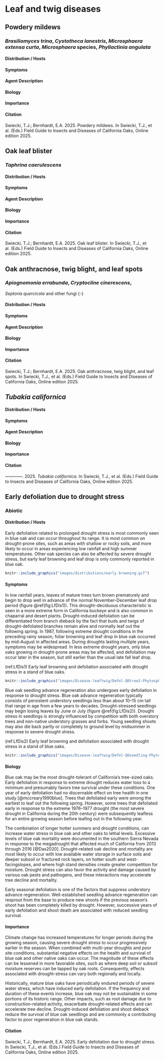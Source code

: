 # Leaf and twig diseases {#Lftwigdis}

## Powdery mildews {-}

### *Brasiliomyces trina*, *Cystotheca lanestris*, *Microsphaera extensa curta*, *Microsphaera* species, *Phyllactinia angulata*  {-}

#### Distribution / Hosts {-}



#### Symptoms {-}



#### Agent Description {-}



#### Biology {-}



#### Importance {-}


#### Citation {-}

Swiecki, T.J.; Bernhardt, E.A. 2025. Powdery mildews. In Swiecki, T.J., et al. (Eds.) Field Guide to Insects and Diseases of California Oaks, Online edition 2025.

## Oak leaf blister {-}

### *Taphrina caerulescens*  {-}

#### Distribution / Hosts {-}



#### Symptoms {-}



#### Agent Description {-}



#### Biology {-}



#### Importance {-}



#### Citation {-}

Swiecki, T.J.; Bernhardt, E.A. 2025. Oak leaf blister. In Swiecki, T.J., et al. (Eds.) Field Guide to Insects and Diseases of California Oaks, Online edition 2025.


## Oak anthracnose, twig blight, and leaf spots {-}

### *Apiognomonia errabunda*, *Cryptocline cinerescens*,
*Septoria quercicola* and other fungi  {-}

#### Distribution / Hosts {-}



#### Symptoms {-}



#### Agent Description {-}



#### Biology {-}



#### Importance {-}



#### Citation {-}

Swiecki, T.J.; Bernhardt, E.A. 2025. Oak anthracnose, twig blight, and leaf spots. In Swiecki, T.J., et al. (Eds.) Field Guide to Insects and Diseases of California Oaks, Online edition 2025.


## *Tubakia californica* {-}

#### Distribution / Hosts {-}



#### Symptoms {-}



#### Agent Description {-}



#### Biology {-}



#### Importance {-}



#### Citation {-}

------------. 2025. *Tubakia californica*. In Swiecki, T.J., et al. (Eds.) Field Guide to Insects and Diseases of California Oaks, Online edition 2025.

## Early defoliation due to drought stress {-}

### Abiotic {#drought .unnumbered}

#### Distribution / Hosts {-}

Early defoliation related to prolonged drought stress is most commonly seen in blue oak and can occur throughout its range. It is most common on drought-prone sites, such as areas with shallow or rocky soils, and more likely to occur in areas experiencing low rainfall and high summer temperatures. Other oak species can also be affected by severe drought stress, but early leaf browning and leaf drop is only commonly reported in blue oak.

```r
knitr::include_graphics("images/distributions/early browning.gif")
```


#### Symptoms {-}

In low rainfall years, leaves of mature trees turn brown prematurely and begin to drop well in advance of the normal November-December leaf drop period (figure \@ref(fig:LfDis1)). This drought–deciduous characteristic is seen in a more extreme form in California buckeye and is also common in chaparral and desert plants. Drought-induced defoliation can be differentiated from branch dieback by the fact that buds and twigs of drought-defoliated branches remain alive and normally leaf out the following spring. In 1987, following extreme drought conditions in the preceding rainy season, foliar browning and leaf drop in blue oak occurred by mid-August in affected areas. During droughts lasting multiple years, symptoms may be widespread. In less extreme drought years, only blue oaks growing in drought-prone areas may be affected, and defoliation may occur later in the season, but still earlier than the usual late fall leaf drop.

(ref:LfDis1) Early leaf browning and defoliation associated with drought stress in a stand of blue oaks.

```r
knitr::include_graphics("images/Disease-leaftwig/Defol-QDtree2-Phytosphere.jpg")
```

Blue oak seedling advance regeneration also undergoes early defoliation in response to drought stress. Blue oak advance regeneration typically consists of persistent understory seedlings less than about 10–15 cm tall that range in age from a few years to decades. Drought-stressed seedlings may begin losing leaves by June or July (figure \@ref(fig:LfDis2)). Drought stress in seedlings is strongly influenced by competition with both overstory trees and non-native understory grasses and forbs. Young seedling shoots may also die back partly or completely to ground level by midsummer in response to severe drought stress.


(ref:LfDis2) Early leaf browning and defoliation associated with drought stress in a stand of blue oaks.

```r
knitr::include_graphics("images/Disease-leaftwig/Defol-QDseedling-Phytosphere.jpg")
```


#### Biology {-}

Blue oak may be the most drought-tolerant of California’s tree-sized oaks. Early defoliation in response to extreme drought reduces water loss to a minimum and presumably favors tree survival under these conditions. One year of early defoliation had no discernable effect on tree health in one study [@mccreary1990blue]. Trees that defoliated early were among the earliest to leaf out the following spring. However, some trees that defoliated early in response to the extreme 1976–1977 drought (the most severe drought in California during the 20th century) were subsequently leafless for an entire growing season before leafing out in the following year. 

The combination of longer hotter summers and drought conditions, can increase water stress in blue oak and other oaks to lethal levels. Excessive levels of blue oak mortality were documented in the southern Sierra Nevada in response to the megadrought that affected much of California from 2013 through 2016 [@Das2020]. Drought-related oak decline and mortality are most likely to occur with low available water storage in surface soils and deeper subsoil or fractured rock layers, on hotter south and west-facingslopes, and where high stand densities create greater competition for moisture. Drought stress can also favor the activity and damage caused by various oak pests and pathogens, and these interactions may accelerate tree decline and mortality. 

Early seasonal defoliation is one of the factors that suppress understory advance regeneration. Well-established seedling advance regeneration can resprout from the base to produce new shoots if the previous season’s shoot has been completely killed by drought. However, successive years of early defoliation and shoot death are associated with reduced seedling survival.

#### Importance {-}

Climate change has increased temperatures for longer periods during the growing season, causing severe drought stress to occur progressively earlier in the season. When combined with multi-year droughts and poor site conditions, substantial negative effects on the health and survival of blue oak and other native oaks can occur. The magnitude of these effects can be lessened in more favorable sites, such as where deep soil or subsoil moisture reserves can be tapped by oak roots. Consequently, effects associated with drought-stress can vary both regionally and locally. 

Historically, mature blue oaks have periodically endured periods of severe water stress, which have induced early defoliation. If the frequency and duration of these events increase, blue oak may not be sustainable in some portions of its historic range. Other impacts, such as root damage due to construction-related activity, exacerbate drought-related effects and can accelerate tree decline. Drought-induced defoliation and shoot dieback reduce the survival of blue oak seedlings and are commonly a contributing factor to poor regeneration in blue oak stands.

#### Citation {-}

Swiecki, T.J.; Bernhardt, E.A. 2025. Early defoliation due to drought stress. In Swiecki, T.J., et al. (Eds.) Field Guide to Insects and Diseases of California Oaks, Online edition 2025.


